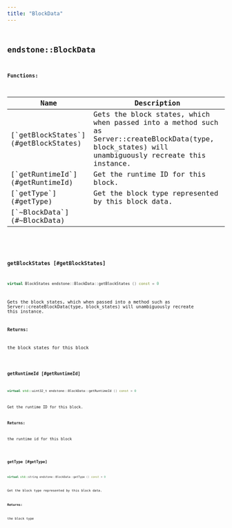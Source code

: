 ```yaml
---
title: "BlockData"
---
```


## <code className="doc-symbol doc-symbol-class"/> endstone::BlockData

















**Functions:**

<table>
<thead>
   <tr>
      <th>Name</th>
      <th>Description</th>
   </tr>
</thead>
<tbody>
<tr key="classendstone_1_1_block_data_1a5900334feb32d7de14feec816c40f023">
    <td>[`getBlockStates`](#getBlockStates)</td>
    <td>Gets the block states, which when passed into a method such as Server::createBlockData(type, block_states) will unambiguously recreate this instance.</td>
</tr>
<tr key="classendstone_1_1_block_data_1a7993d0ad6b7bdffea9d3a8e76734b179">
    <td>[`getRuntimeId`](#getRuntimeId)</td>
    <td>Get the runtime ID for this block.</td>
</tr>
<tr key="classendstone_1_1_block_data_1ae7f0727945267d32623e5f76a48bbc09">
    <td>[`getType`](#getType)</td>
    <td>Get the block type represented by this block data.</td>
</tr>
<tr key="classendstone_1_1_block_data_1afe42c3c7cc62c74f14f95c02e58c576e">
    <td>[`~BlockData`](#~BlockData)</td>
    <td></td>
</tr>
</tbody>
</table>

### <code className="doc-symbol doc-symbol-function"/> getBlockStates [#getBlockStates]

```cpp
virtual BlockStates endstone::BlockData::getBlockStates () const = 0
```

Gets the block states, which when passed into a method such as Server::createBlockData(type, block_states) will unambiguously recreate this instance.



**Returns:**

the block states for this block 





        
### <code className="doc-symbol doc-symbol-function"/> getRuntimeId [#getRuntimeId]

```cpp
virtual std::uint32_t endstone::BlockData::getRuntimeId () const = 0
```

Get the runtime ID for this block.



**Returns:**

the runtime id for this block 





        
### <code className="doc-symbol doc-symbol-function"/> getType [#getType]

```cpp
virtual std::string endstone::BlockData::getType () const = 0
```

Get the block type represented by this block data.



**Returns:**

the block type 





        